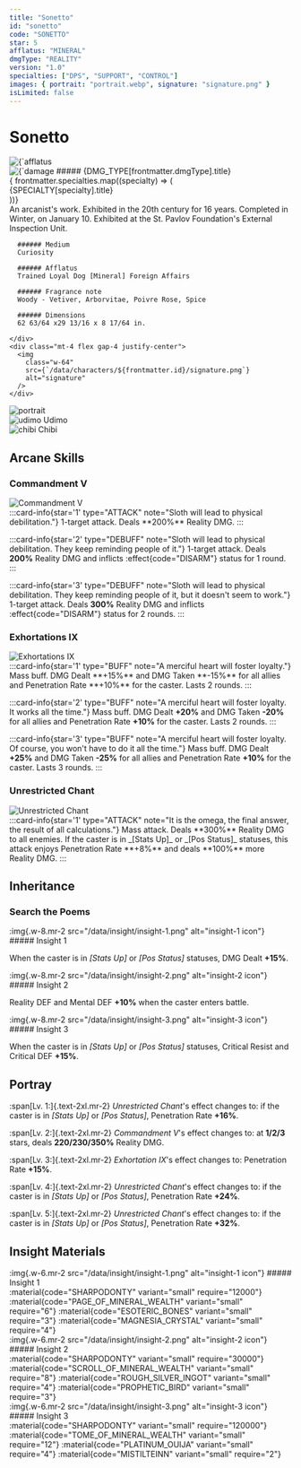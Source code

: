 ```yaml
---
title: "Sonetto"
id: "sonetto"
code: "SONETTO"
star: 5
afflatus: "MINERAL"
dmgType: "REALITY"
version: "1.0"
specialties: ["DPS", "SUPPORT", "CONTROL"]
images: { portrait: "portrait.webp", signature: "signature.png" }
isLimited: false
---
```



# Sonetto

<div class="my-8">
  <CharacterStar star={frontmatter.star} />
</div>

<div class="flex justify-between flex-col-reverse md:flex-row gap-8">
  <div>
    <div class="flex gap-8 items-center">
      <img
        class="w-32" 
        src={`/data/afflatus/af-${AFFLATUS_TYPE[frontmatter.afflatus].assetCode}.png`}
        alt={`afflatus ${AFFLATUS_TYPE[frontmatter.afflatus].assetCode}`}
      />
      <div class="flex gap-2 items-center">
        <img
          class="w-14 h-14"
          src={`/data/dmg-type/${DMG_TYPE[frontmatter.dmgType].assetCode}.png`}
          alt={`damage type ${DMG_TYPE[frontmatter.dmgType].assetCode}`}
        />
        ##### {DMG_TYPE[frontmatter.dmgType].title}
      </div>
    </div>
    {
      frontmatter.specialties.map((specialty) => (
        <div class="mx-1 my-2 badge badge-lg bg-base-content/10">{SPECIALTY[specialty].title}</div>
    ))}
    <div class="mt-4">
      An arcanist's work. Exhibited in the 20th century for 16 years. Completed in Winter, on January 10. Exhibited at the St. Pavlov Foundation's External Inspection Unit.

      ###### Medium
      Curiosity

      ###### Afflatus
      Trained Loyal Dog [Mineral] Foreign Affairs

      ###### Fragrance note
      Woody - Vetiver, Arborvitae, Poivre Rose, Spice

      ###### Dimensions
      62 63/64 x29 13/16 x 8 17/64 in.

    </div>
    <div class="mt-4 flex gap-4 justify-center">
      <img
        class="w-64"
        src={`/data/characters/${frontmatter.id}/signature.png`}
        alt="signature"
      />
    </div>

  </div>
  <div class="flex flex-col items-center">
    <div class="w-80">
      <img
        class="w-full"
        src={`/data/characters/${frontmatter.id}/portrait.png`}
        alt="portrait"
      />
    </div>
    <div class="mt-5 flex gap-6 justify-center items-end">
      <div class="text-center">
        <img
          class="w-40"
          src={`/data/characters/${frontmatter.id}/udimo.png`}
          alt="udimo"
        />
        Udimo
      </div>
      <div class="text-center">
        <img
          class="w-24"
          src={`/data/characters/${frontmatter.id}/chibi.png`}
          alt="chibi"
        />
        Chibi
      </div>
    </div>
  </div>
</div>

## Arcane Skills

### Commandment V

<div class="flex gap-5 flex-col md:flex-row items-center md:items-stretch">
  <div class="w-48 shrink-0">
    <img
      src={`/data/characters/${frontmatter.id}/skill-1.png`}
      alt="Commandment V"
    />
  </div>
  :::card-info{star='1' type="ATTACK" note="Sloth will lead to physical debilitation."}
    1-target attack. Deals **200%** Reality DMG.
  :::

:::card-info{star='2' type="DEBUFF" note="Sloth will lead to physical debilitation. They keep reminding people of it."}
1-target attack. Deals **200%** Reality DMG and inflicts :effect{code="DISARM"} status for 1 round.
:::

:::card-info{star='3' type="DEBUFF" note="Sloth will lead to physical debilitation. They keep reminding people of it, but it doesn't seem to work."}
1-target attack. Deals **300%** Reality DMG and inflicts :effect{code="DISARM"} status for 2 rounds.
:::

</div>

### Exhortations IX

<div class="flex gap-5 flex-col md:flex-row items-center md:items-stretch">
  <div class="w-48 shrink-0">
    <img
      src={`/data/characters/${frontmatter.id}/skill-2.png`}
      alt="Exhortations IX"
    />
  </div>
  :::card-info{star='1' type="BUFF" note="A merciful heart will foster loyalty."}
    Mass buff. DMG Dealt **+15%** and DMG Taken **-15%** for all allies and Penetration Rate **+10%** for the caster. Lasts 2 rounds.
  :::

:::card-info{star='2' type="BUFF" note="A merciful heart will foster loyalty. It works all the time."}
Mass buff. DMG Dealt **+20%** and DMG Taken **-20%** for all allies and Penetration Rate **+10%** for the caster. Lasts 2 rounds.
:::

:::card-info{star='3' type="BUFF" note="A merciful heart will foster loyalty. Of course, you won't have to do it all the time."}
Mass buff. DMG Dealt **+25%** and DMG Taken **-25%** for all allies and Penetration Rate **+10%** for the caster. Lasts 3 rounds.
:::

</div>

### Unrestricted Chant

<div class="flex gap-5 flex-col md:flex-row items-center md:items-stretch">
  <div class="w-48 shrink-0">
    <img
      src={`/data/characters/${frontmatter.id}/ultimate.png`}
      alt="Unrestricted Chant"
    />
  </div>
  :::card-info{star='1' type="ATTACK" note="It is the omega, the final answer, the result of all calculations."}
    Mass attack. Deals **300%** Reality DMG to all enemies. If the caster is in _[Stats Up]_ or _[Pos Status]_ statuses, this attack enjoys Penetration Rate **+8%** and deals **100%** more Reality DMG.
  :::
</div>

## Inheritance

### Search the Poems

<div class="mt-4 flex items-center">
  :img{.w-8.mr-2 src="/data/insight/insight-1.png" alt="insight-1 icon"}
  ##### Insight 1
</div>

When the caster is in _[Stats Up]_ or _[Pos Status]_ statuses, DMG Dealt **+15%**.

<div class="mt-4 flex items-center">
  :img{.w-8.mr-2 src="/data/insight/insight-2.png" alt="insight-2 icon"}
  ##### Insight 2
</div>

Reality DEF and Mental DEF **+10%** when the caster enters battle.

<div class="mt-4 flex items-center">
  :img{.w-8.mr-2 src="/data/insight/insight-3.png" alt="insight-3 icon"}
  ##### Insight 3
</div>

When the caster is in _[Stats Up]_ or _[Pos Status]_ statuses, Critical Resist and Critical DEF **+15%**.

## Portray

:span[Lv. 1:]{.text-2xl.mr-2}
_Unrestricted Chant_'s effect changes to: if the caster is in _[Stats Up]_ or _[Pos Status]_, Penetration Rate **+16%**.

:span[Lv. 2:]{.text-2xl.mr-2}
_Commandment V_'s effect changes to: at **1/2/3** stars, deals **220/230/350%** Reality DMG.

:span[Lv. 3:]{.text-2xl.mr-2}
_Exhortation IX_'s effect changes to: Penetration Rate **+15%**.

:span[Lv. 4:]{.text-2xl.mr-2}
_Unrestricted Chant_'s effect changes to: if the caster is in _[Stats Up]_ or _[Pos Status]_, Penetration Rate **+24%**.

:span[Lv. 5:]{.text-2xl.mr-2}
_Unrestricted Chant_'s effect changes to: if the caster is in _[Stats Up]_ or _[Pos Status]_, Penetration Rate **+32%**.

## Insight Materials

<div class="flex flex-col md:flex-row gap-4">
  <div class="flex-1">
    <div class="flex items-center">
      :img{.w-6.mr-2 src="/data/insight/insight-1.png" alt="insight-1 icon"}
      ##### Insight 1
    </div>
    :material{code="SHARPODONTY" variant="small" require="12000"}
    :material{code="PAGE_OF_MINERAL_WEALTH" variant="small" require="6"}
    :material{code="ESOTERIC_BONES" variant="small" require="3"}
    :material{code="MAGNESIA_CRYSTAL" variant="small" require="4"}
  </div>
  <div class="flex-1">
    <div class="flex items-center">
      :img{.w-6.mr-2 src="/data/insight/insight-2.png" alt="insight-2 icon"}
      ##### Insight 2
    </div>
    :material{code="SHARPODONTY" variant="small" require="30000"}
    :material{code="SCROLL_OF_MINERAL_WEALTH" variant="small" require="8"}
    :material{code="ROUGH_SILVER_INGOT" variant="small" require="4"}
    :material{code="PROPHETIC_BIRD" variant="small" require="3"}
  </div>
  <div class="flex-1">
    <div class="flex items-center">
      :img{.w-6.mr-2 src="/data/insight/insight-3.png" alt="insight-3 icon"}
      ##### Insight 3
    </div>
    :material{code="SHARPODONTY" variant="small" require="120000"}
    :material{code="TOME_OF_MINERAL_WEALTH" variant="small" require="12"}
    :material{code="PLATINUM_OUIJA" variant="small" require="4"}
    :material{code="MISTILTEINN" variant="small" require="2"}
  </div>
</div>
